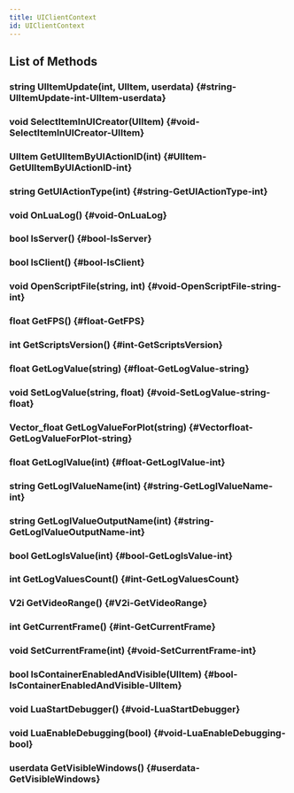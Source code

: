 ```yaml
---
title: UIClientContext
id: UIClientContext
---
```


## List of Methods

### string UIItemUpdate(int, UIItem, userdata) {#string-UIItemUpdate-int-UIItem-userdata}

### void SelectItemInUICreator(UIItem) {#void-SelectItemInUICreator-UIItem}

### UIItem GetUIItemByUIActionID(int) {#UIItem-GetUIItemByUIActionID-int}

### string GetUIActionType(int) {#string-GetUIActionType-int}

### void OnLuaLog() {#void-OnLuaLog}

### bool IsServer() {#bool-IsServer}

### bool IsClient() {#bool-IsClient}

### void OpenScriptFile(string, int) {#void-OpenScriptFile-string-int}

### float GetFPS() {#float-GetFPS}

### int GetScriptsVersion() {#int-GetScriptsVersion}

### float GetLogValue(string) {#float-GetLogValue-string}

### void SetLogValue(string, float) {#void-SetLogValue-string-float}

### Vector_float GetLogValueForPlot(string) {#Vectorfloat-GetLogValueForPlot-string}

### float GetLogIValue(int) {#float-GetLogIValue-int}

### string GetLogIValueName(int) {#string-GetLogIValueName-int}

### string GetLogIValueOutputName(int) {#string-GetLogIValueOutputName-int}

### bool GetLogIsValue(int) {#bool-GetLogIsValue-int}

### int GetLogValuesCount() {#int-GetLogValuesCount}

### V2i GetVideoRange() {#V2i-GetVideoRange}

### int GetCurrentFrame() {#int-GetCurrentFrame}

### void SetCurrentFrame(int) {#void-SetCurrentFrame-int}

### bool IsContainerEnabledAndVisible(UIItem) {#bool-IsContainerEnabledAndVisible-UIItem}

### void LuaStartDebugger() {#void-LuaStartDebugger}

### void LuaEnableDebugging(bool) {#void-LuaEnableDebugging-bool}

### userdata GetVisibleWindows() {#userdata-GetVisibleWindows}

